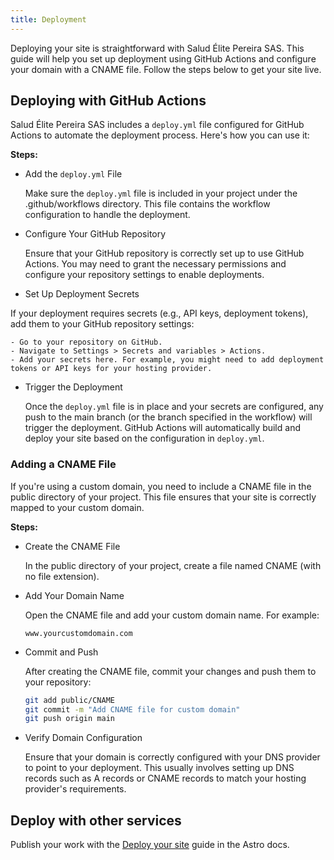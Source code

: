 ```yaml
---
title: Deployment
---
```


Deploying your site is straightforward with Salud Élite Pereira SAS. This guide will help you set up deployment using GitHub Actions and configure your domain with a CNAME file. Follow the steps below to get your site live.

## Deploying with GitHub Actions

Salud Élite Pereira SAS includes a `deploy.yml` file configured for GitHub Actions to automate the deployment process. Here's how you can use it:

**Steps:**

- Add the `deploy.yml` File

    Make sure the `deploy.yml` file is included in your project under the .github/workflows directory. This file contains the workflow configuration to handle the deployment.

- Configure Your GitHub Repository

    Ensure that your GitHub repository is correctly set up to use GitHub Actions. You may need to grant the necessary permissions and configure your repository settings to enable deployments.

- Set Up Deployment Secrets

If your deployment requires secrets (e.g., API keys, deployment tokens), add them to your GitHub repository settings:

    - Go to your repository on GitHub.
    - Navigate to Settings > Secrets and variables > Actions.
    - Add your secrets here. For example, you might need to add deployment tokens or API keys for your hosting provider.

- Trigger the Deployment

    Once the `deploy.yml` file is in place and your secrets are configured, any push to the main branch (or the branch specified in the workflow) will trigger the deployment. GitHub Actions will automatically build and deploy your site based on the configuration in `deploy.yml`.

### Adding a CNAME File
If you're using a custom domain, you need to include a CNAME file in the public directory of your project. This file ensures that your site is correctly mapped to your custom domain.

**Steps:**

- Create the CNAME File

    In the public directory of your project, create a file named CNAME (with no file extension).

- Add Your Domain Name

    Open the CNAME file and add your custom domain name. For example:

    ```
    www.yourcustomdomain.com
    ```
- Commit and Push

    After creating the CNAME file, commit your changes and push them to your repository:

    ```bash
    git add public/CNAME
    git commit -m "Add CNAME file for custom domain"
    git push origin main
    ```

- Verify Domain Configuration

    Ensure that your domain is correctly configured with your DNS provider to point to your deployment. This usually involves setting up DNS records such as A records or CNAME records to match your hosting provider's requirements.

## Deploy with other services

Publish your work with the [Deploy your site](https://docs.astro.build/en/guides/deploy/) guide in the Astro docs.